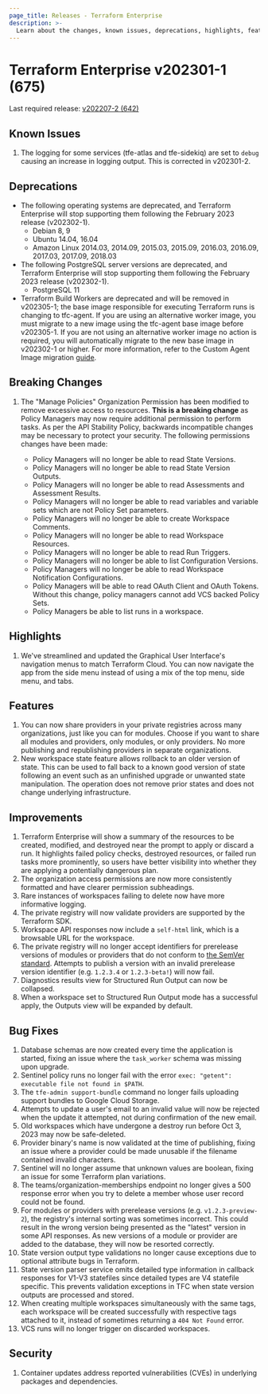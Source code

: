 ```yaml
---
page_title: Releases - Terraform Enterprise
description: >-
  Learn about the changes, known issues, deprecations, highlights, features, improvements, bug fixes, and security fixes for the v202301-1 (675) release.
---
```


# Terraform Enterprise v202301-1 (675)

Last required release: [v202207-2 (642)](/terraform/enterprise/releases/2022/v202207-2)

## Known Issues

1. The logging for some services (tfe-atlas and tfe-sidekiq) are set to `debug` causing an increase in logging output. This is corrected in v202301-2.

## Deprecations

* The following operating systems are deprecated, and Terraform Enterprise will stop supporting them following the February 2023 release (v202302-1).
    * Debian 8, 9
    * Ubuntu 14.04, 16.04
    * Amazon Linux 2014.03, 2014.09, 2015.03, 2015.09, 2016.03, 2016.09, 2017.03, 2017.09, 2018.03
* The following PostgreSQL server versions are deprecated, and Terraform Enterprise will stop supporting them following the February 2023 release (v202302-1).
    * PostgreSQL 11
* Terraform Build Workers are deprecated and will be removed in v202305-1; the base image responsible for executing Terraform runs is changing to tfc-agent. If you are using an alternative worker image, you must migrate to a new image using the tfc-agent base image before v202305-1. If you are not using an alternative worker image no action is required, you will automatically migrate to the new base image in v202302-1 or higher. For more information, refer to the Custom Agent Image migration [guide](/terraform/enterprise/admin/infrastructure/worker-to-agent-migration).

## Breaking Changes

1. The "Manage Policies" Organization Permission has been modified to remove excessive access to resources. **This is a breaking change** as Policy Managers may now require additional permission to perform tasks. As per the API Stability Policy, backwards incompatible changes may be necessary to protect your security. The following permissions changes have been made:

    * Policy Managers will no longer be able to read State Versions.
    * Policy Managers will no longer be able to read State Version Outputs.
    * Policy Managers will no longer be able to read Assessments and Assessment Results.
    * Policy Managers will no longer be able to read variables and variable sets which are not Policy Set parameters.
    * Policy Managers will no longer be able to create Workspace Comments.
    * Policy Managers will no longer be able to read Workspace Resources.
    * Policy Managers will no longer be able to read Run Triggers.
    * Policy Managers will no longer be able to list Configuration Versions.
    * Policy Managers will no longer be able to read Workspace Notification Configurations.
    * Policy Managers will be able to read OAuth Client and OAuth Tokens. Without this change, policy managers cannot add VCS backed Policy Sets.
    * Policy Managers be able to list runs in a workspace.

## Highlights

1. We've streamlined and updated the Graphical User Interface's navigation menus to match Terraform Cloud. You can now navigate the app from the side menu instead of using a mix of the top menu, side menu, and tabs.

## Features

1. You can now share providers in your private registries across many organizations, just like you can for modules. Choose if you want to share all modules and providers, only modules, or only providers. No more publishing and republishing providers in separate organizations.
1. New workspace state feature allows rollback to an older version of state. This can be used to fall back to a known good version of state following an event such as an unfinished upgrade or unwanted state manipulation. The operation does not remove prior states and does not change underlying infrastructure.

## Improvements

1. Terraform Enterprise will show a summary of the resources to be created, modified, and destroyed near the prompt to apply or discard a run. It highlights failed policy checks, destroyed resources, or failed run tasks more prominently, so users have better visibility into whether they are applying a potentially dangerous plan.
1. The organization access permissions are now more consistently formatted and have clearer permission subheadings.
1. Rare instances of workspaces failing to delete now have more informative logging.
1. The private registry will now validate providers are supported by the Terraform SDK.
1. Workspace API responses now include a `self-html` link, which is a browsable URL for the workspace.
1. The private registry will no longer accept identifiers for prerelease versions of modules or providers that do not conform to [the SemVer standard](https://semver.org/#spec-item-9). Attempts to publish a version with an invalid prerelease version identifier (e.g. `1.2.3.4` or `1.2.3-beta!`) will now fail.
1. Diagnostics results view for Structured Run Output can now be collapsed.
1. When a workspace set to Structured Run Output mode has a successful apply, the Outputs view will be expanded by default.

## Bug Fixes

1. Database schemas are now created every time the application is started, fixing an issue where the `task_worker` schema was missing upon upgrade.
1. Sentinel policy runs no longer fail with the error `exec: "getent": executable file not found in $PATH`.
1. The `tfe-admin support-bundle` command no longer fails uploading support bundles to Google Cloud Storage.
1. Attempts to update a user's email to an invalid value will now be rejected when the update it attempted, not during confirmation of the new email.
1. Old workspaces which have undergone a destroy run before Oct 3, 2023 may now be safe-deleted.
1. Provider binary's name is now validated at the time of publishing, fixing an issue where a provider could be made unusable if the filename contained invalid characters.
1. Sentinel will no longer assume that unknown values are boolean, fixing an issue for some Terraform plan variations.
1. The teams/organization-memberships endpoint no longer gives a 500 response error when you try to delete a member whose user record could not be found.
1. For modules or providers with prerelease versions (e.g. `v1.2.3-preview-2`), the registry's internal sorting was sometimes incorrect. This could result in the wrong version being presented as the "latest" version in some API responses. As new versions of a module or provider are added to the database, they will now be resorted correctly.
1. State version output type validations no longer cause exceptions due to optional attribute bugs in Terraform.
1. State version parser service omits detailed type information in callback responses for V1-V3 statefiles since detailed types are V4 statefile specific. This prevents validation exceptions in TFC when state version outputs are processed and stored.
1. When creating multiple workspaces simultaneously with the same tags, each workspace will be created successfully with respective tags attached to it, instead of sometimes returning a `404 Not Found` error.
1. VCS runs will no longer trigger on discarded workspaces.

## Security

1. Container updates address reported vulnerabilities (CVEs) in underlying packages and dependencies.
